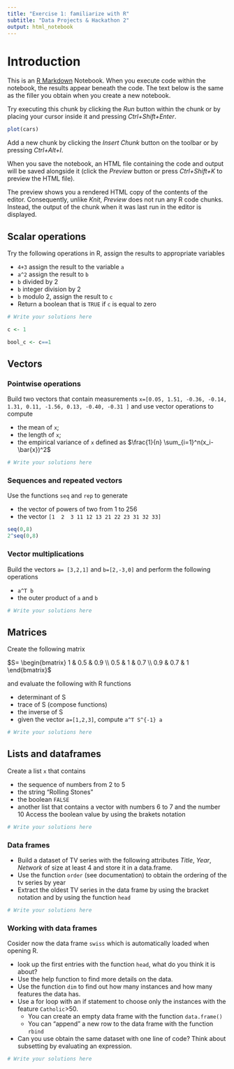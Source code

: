 ```yaml
---
title: "Exercise 1: familiarize with R"
subtitle: "Data Projects & Hackathon 2"
output: html_notebook
---
```


# Introduction

This is an [R Markdown](http://rmarkdown.rstudio.com) Notebook. When you execute code within the notebook, the results appear beneath the code. The text below is the same as the filler you obtain when you create a new notebook. 

Try executing this chunk by clicking the *Run* button within the chunk or by placing your cursor inside it and pressing *Ctrl+Shift+Enter*. 



```r
plot(cars)
```

Add a new chunk by clicking the *Insert Chunk* button on the toolbar or by pressing *Ctrl+Alt+I*.


When you save the notebook, an HTML file containing the code and output will be saved alongside it (click the *Preview* button or press *Ctrl+Shift+K* to preview the HTML file).

The preview shows you a rendered HTML copy of the contents of the editor. Consequently, unlike *Knit*, *Preview* does not run any R code chunks. Instead, the output of the chunk when it was last run in the editor is displayed.

## Scalar operations

Try the following operations in R, assign the results to appropriate variables

* `4+3` assign the result to the variable `a`
* `a^2` assign the result to `b`
* `b` divided by 2
* `b` integer division by 2
* `b` modulo 2, assign the result to `c`
* Return a boolean that is `TRUE` if `c` is equal to zero

```r
# Write your solutions here

c <- 1

bool_c <- c==1

```


## Vectors

### Pointwise operations

Build two vectors that contain measurements `x=[0.05, 1.51, -0.36, -0.14, 1.31, 0.11, -1.56, 0.13, -0.40, -0.31 ]` and use vector operations to compute

* the mean of `x`;
* the length of `x`;
* the empirical variance of `x` defined as $\frac{1}{n} \sum_{i=1}^n(x_i-\bar{x})^2$

```r
# Write your solutions here
```

### Sequences and repeated vectors

Use the functions `seq` and `rep` to generate

* the vector of powers of two from 1 to 256
* the vector `[1  2  3 11 12 13 21 22 23 31 32 33]` 

```r
seq(0,8)
2^seq(0,8)
```


### Vector multiplications

Build the vectors `a= [3,2,1]` and `b=[2,-3,0]` and perform the following operations

* `a^T b`
* the outer product of `a` and `b`

```r
# Write your solutions here
```

## Matrices

Create the following matrix 

$S= \begin{bmatrix}
1   & 0.5 & 0.9 \\
0.5 & 1   & 0.7 \\
0.9 & 0.7 & 1
\end{bmatrix}$

and evaluate the following with R functions

* determinant of S
* trace of S (compose functions)
* the inverse of S
* given the vector `a=[1,2,3]`, compute `a^T S^{-1} a`

```r
# Write your solutions here
```


## Lists and dataframes

Create a list `x` that contains

* the sequence of numbers from 2 to 5 
* the string "Rolling Stones"
* the boolean `FALSE`
* another list that contains a vector with numbers 6 to 7 and the number 10
Access the boolean value by using the brakets notation

```r
# Write your solutions here
```


### Data frames
* Build a dataset of TV series with the following attributes *Title*, *Year*, *Network* of size at least 4 and store it in a data.frame. 
* Use the function `order` (see documentation) to obtain the ordering of the tv series by year
* Extract the oldest TV series in the data frame by using the bracket notation and by using the function `head`

```r
# Write your solutions here
```

### Working with data frames

Cosider now the data frame `swiss` which is automatically loaded when opening R.

* look up the first entries with the function `head`, what do you think it is about?
* Use the help function to find more details on the data.
* Use the function `dim` to find out how many instances and how many features the data has.
* Use a for loop with an if statement to choose only the instances with the feature `Catholic`>50.
  - You can create an empty data frame with the function `data.frame()`
  - You can "append" a new row to the data frame with the function `rbind`
* Can you use obtain the same dataset with one line of code? Think about subsetting by evaluating an expression.

```r
# Write your solutions here
```


